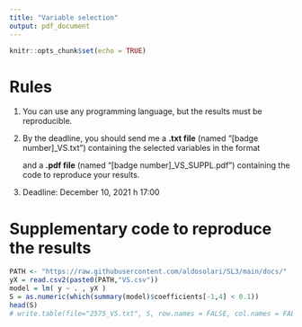 ```yaml
---
title: "Variable selection"
output: pdf_document
---
```


```r
knitr::opts_chunk$set(echo = TRUE)
```

# Rules

1. You can use any programming language, but the results must be reproducible. 

2. By the deadline, you should send me a **.txt file** (named "[badge number]\_VS.txt") containing the selected variables in the format
\begin{verbatim}
1  
2  
8 
10 
11 
12 
...
\end{verbatim}
and a **.pdf file** (named "[badge number]\_VS\_SUPPL.pdf") containing the code to reproduce your results.

3. Deadline: December 10, 2021 h 17:00

# Supplementary code to reproduce the results

```r
PATH <- "https://raw.githubusercontent.com/aldosolari/SL3/main/docs/"
yX = read.csv2(paste0(PATH,"VS.csv"))
model = lm( y ~ . , yX )
S = as.numeric(which(summary(model)$coefficients[-1,4] < 0.1))
head(S)
# write.table(file="2575_VS.txt", S, row.names = FALSE, col.names = FALSE)
```

